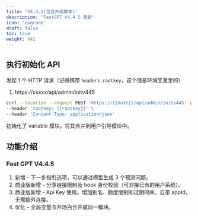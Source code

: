 ```yaml
---
title: 'V4.4.5(包含升级脚本)'
description: 'FastGPT V4.4.5 更新'
icon: 'upgrade'
draft: false
toc: true
weight: 842
---
```


## 执行初始化 API

发起 1 个 HTTP 请求（记得携带 `headers.rootkey`，这个值是环境变量里的）

1. https://xxxxx/api/admin/initv445

```bash
curl --location --request POST 'https://{{host}}/api/admin/initv445' \
--header 'rootkey: {{rootkey}}' \
--header 'Content-Type: application/json'
```

初始化了 variable 模块，将其合并到用户引导模块中。

## 功能介绍

### Fast GPT V4.4.5

1. 新增 - 下一步指引选项，可以通过模型生成 3 个预测问题。
2. 商业版新增 - 分享链接限制及 hook 身份校验（可对接已有的用户系统）。
3. 商业版新增 - Api Key 使用。增加别名、额度限制和过期时间。自带 appId，无需额外连接。
4. 优化 - 全局变量与开场白合并成同一模块。